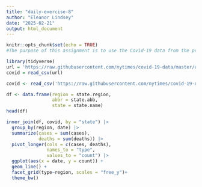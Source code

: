 ```yaml
---
title: "daily-exercise-8"
author: "Eleanor Lindsey"
date: "2025-02-21"
output: html_document
---
```


```r
knitr::opts_chunk$set(echo = TRUE)
#The purpose of this assignment is to use the Covid-19 data from the previous daily exercise to create and analyze data frames.
```

```r
library(tidyverse)
url = 'https://raw.githubusercontent.com/nytimes/covid-19-data/master/us-counties-recent.csv'
covid = read_csv(url)
```

```r
covid <- read_csv('https://raw.githubusercontent.com/nytimes/covid-19-data/master/us-counties.csv')

df <- data.frame(region = state.region,
                 abbr = state.abb,
                 state = state.name) 
head(df)
```

```r
inner_join(df, covid, by = "state") |>
  group_by(region, date) |>
  summarize(cases = sum(cases),
            deaths = sum(deaths)) |>
  pivot_longer(cols = c(cases, deaths),
               names_to = "type",
               values_to = "count") |>
  ggplot(aes(x = date, y = count)) +
  geom_line() +
  facet_grid(type~region, scales = "free_y")+
  theme_bw()
```

